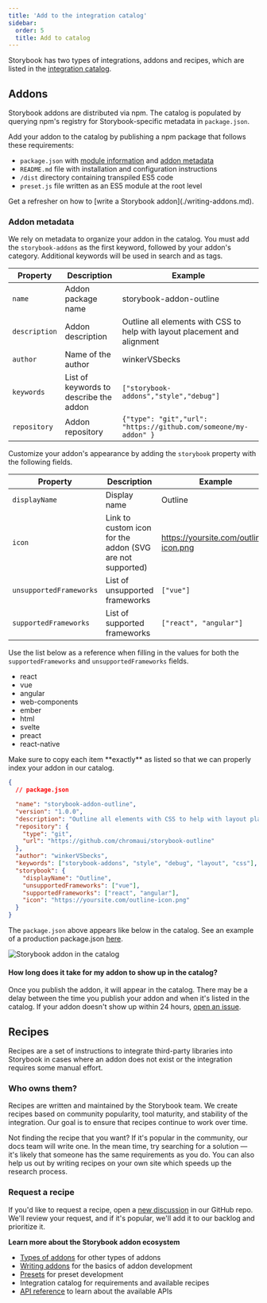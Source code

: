 ```yaml
---
title: 'Add to the integration catalog'
sidebar:
  order: 5
  title: Add to catalog
---
```


Storybook has two types of integrations, addons and recipes, which are listed in the [integration catalog](https://storybook.js.org/integrations/).

## Addons

Storybook addons are distributed via npm. The catalog is populated by querying npm's registry for Storybook-specific metadata in `package.json`.

Add your addon to the catalog by publishing a npm package that follows these requirements:

* `package.json` with [module information](./writing-addons.md#get-started) and [addon metadata](#addon-metadata)
* `README.md` file with installation and configuration instructions
* `/dist` directory containing transpiled ES5 code
* `preset.js` file written as an ES5 module at the root level

<Callout variant="info" icon="💡">
  Get a refresher on how to [write a Storybook addon](./writing-addons.md).
</Callout>

### Addon metadata

We rely on metadata to organize your addon in the catalog. You must add the <code>storybook-addons</code> as the first keyword, followed by your addon's category. Additional keywords will be used in search and as tags.

| Property      | Description                            | Example                                                                   |
| ------------- | -------------------------------------- | ------------------------------------------------------------------------- |
| `name`        | Addon package name                     | storybook-addon-outline                                                   |
| `description` | Addon description                      | Outline all elements with CSS to help with layout placement and alignment |
| `author`      | Name of the author                     | winkerVSbecks                                                             |
| `keywords`    | List of keywords to describe the addon | `["storybook-addons","style","debug"]`                                    |
| `repository`  | Addon repository                       | `{"type": "git","url": "https://github.com/someone/my-addon" }`           |

Customize your addon's appearance by adding the `storybook` property with the following fields.

| Property                | Description                                               | Example                               |
| ----------------------- | --------------------------------------------------------- | ------------------------------------- |
| `displayName`           | Display name                                              | Outline                               |
| `icon`                  | Link to custom icon for the addon (SVG are not supported) | https://yoursite.com/outline-icon.png |
| `unsupportedFrameworks` | List of unsupported frameworks                            | `["vue"]`                             |
| `supportedFrameworks`   | List of supported frameworks                              | `["react", "angular"]`                |

Use the list below as a reference when filling in the values for both the `supportedFrameworks` and `unsupportedFrameworks` fields.

* react
* vue
* angular
* web-components
* ember
* html
* svelte
* preact
* react-native

<Callout variant="info" icon="💡">
  Make sure to copy each item **exactly** as listed so that we can properly index your addon in our catalog.
</Callout>

```json
{
  // package.json

  "name": "storybook-addon-outline",
  "version": "1.0.0",
  "description": "Outline all elements with CSS to help with layout placement and alignment",
  "repository": {
    "type": "git",
    "url": "https://github.com/chromaui/storybook-outline"
  },
  "author": "winkerVSbecks",
  "keywords": ["storybook-addons", "style", "debug", "layout", "css"],
  "storybook": {
    "displayName": "Outline",
    "unsupportedFrameworks": ["vue"],
    "supportedFrameworks": ["react", "angular"],
    "icon": "https://yoursite.com/outline-icon.png"
  }
}
```

The `package.json` above appears like below in the catalog. See an example of a production package.json [here](https://github.com/chromaui/storybook-outline/blob/main/package.json).

![Storybook addon in the catalog](./addon-display.png)

#### How long does it take for my addon to show up in the catalog?

Once you publish the addon, it will appear in the catalog. There may be a delay between the time you publish your addon and when it's listed in the catalog. If your addon doesn't show up within 24 hours, [open an issue](https://github.com/storybookjs/frontpage/issues).

## Recipes

Recipes are a set of instructions to integrate third-party libraries into Storybook in cases where an addon does not exist or the integration requires some manual effort.

### Who owns them?

Recipes are written and maintained by the Storybook team. We create recipes based on community popularity, tool maturity, and stability of the integration. Our goal is to ensure that recipes continue to work over time.

Not finding the recipe that you want? If it's popular in the community, our docs team will write one. In the mean time, try searching for a solution — it's likely that someone has the same requirements as you do. You can also help us out by writing recipes on your own site which speeds up the research process.

### Request a recipe

If you'd like to request a recipe, open a [new discussion](https://github.com/storybookjs/storybook/discussions/new?category=ideas) in our GitHub repo. We'll review your request, and if it's popular, we'll add it to our backlog and prioritize it.

**Learn more about the Storybook addon ecosystem**

* [Types of addons](./addon-types.md) for other types of addons
* [Writing addons](./writing-addons.md) for the basics of addon development
* [Presets](./writing-presets.md) for preset development
* Integration catalog for requirements and available recipes
* [API reference](./addons-api.md) to learn about the available APIs
